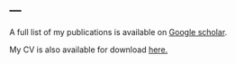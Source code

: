 ---
---

<link rel="stylesheet" href="styles.css" type="text/css">

A full list of my publications is available on [Google scholar](https://scholar.google.com/citations?hl=en&user=YHyy1UYAAAAJ).

My CV is also available for download [here.](files/JMG_CV_2020_04_15.pdf)
